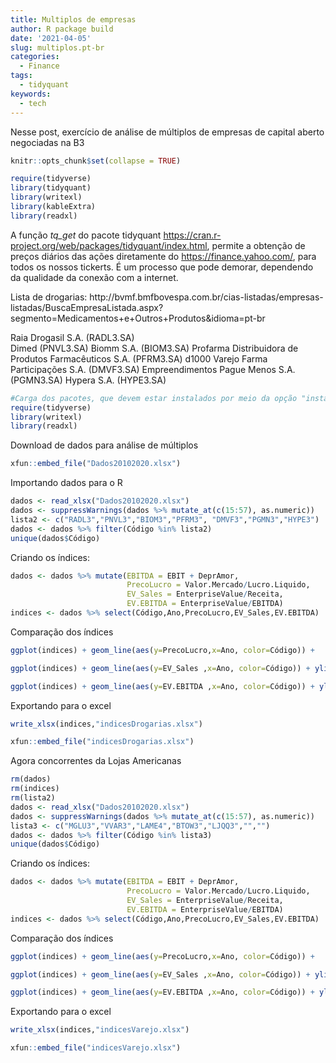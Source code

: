 ```yaml
---
title: Multiplos de empresas
author: R package build
date: '2021-04-05'
slug: multiplos.pt-br
categories:
  - Finance
tags:
  - tidyquant
keywords:
  - tech
---
```


Nesse post, exercício de análise de múltiplos de empresas de capital aberto negociadas na B3


<!--more-->

```r
knitr::opts_chunk$set(collapse = TRUE)
```

```r
require(tidyverse)
library(tidyquant)
library(writexl)
library(kableExtra)
library(readxl)
```



A função *tq_get* do pacote tidyquant <https://cran.r-project.org/web/packages/tidyquant/index.html>, permite a obtenção de preços diários das ações diretamente do <https://finance.yahoo.com/>, para todos os nossos tickerts. É um processo que pode demorar, dependendo da qualidade da conexão com a internet.


Lista de drogarias:
http://bvmf.bmfbovespa.com.br/cias-listadas/empresas-listadas/BuscaEmpresaListada.aspx?segmento=Medicamentos+e+Outros+Produtos&idioma=pt-br

Raia Drogasil S.A. (RADL3.SA) 	
Dimed (PNVL3.SA)
Biomm S.A. (BIOM3.SA)
Profarma Distribuidora de Produtos Farmacêuticos S.A. (PFRM3.SA)
d1000 Varejo Farma Participações S.A. (DMVF3.SA)
Empreendimentos Pague Menos S.A. (PGMN3.SA)
Hypera S.A. (HYPE3.SA)


```r
#Carga dos pacotes, que devem estar instalados por meio da opção "install packages", no menu Packages, do painel inferior direito.
require(tidyverse)
library(writexl)
library(readxl)
```

Download de dados para análise de múltiplos
```r
xfun::embed_file("Dados20102020.xlsx")
```

Importando dados para o R 
```r
dados <- read_xlsx("Dados20102020.xlsx")
dados <- suppressWarnings(dados %>% mutate_at(c(15:57), as.numeric))
lista2 <- c("RADL3","PNVL3","BIOM3","PFRM3", "DMVF3","PGMN3","HYPE3")
dados <- dados %>% filter(Código %in% lista2)
unique(dados$Código)

```

Criando os índices:
```r

dados <- dados %>% mutate(EBITDA = EBIT + DeprAmor, 
                          PrecoLucro = Valor.Mercado/Lucro.Liquido,
                          EV_Sales = EnterpriseValue/Receita, 
                          EV.EBITDA = EnterpriseValue/EBITDA)
indices <- dados %>% select(Código,Ano,PrecoLucro,EV_Sales,EV.EBITDA)
```

Comparação dos índices
```r
ggplot(indices) + geom_line(aes(y=PrecoLucro,x=Ano, color=Código)) +   ylim(-20, 100)
```

```r
ggplot(indices) + geom_line(aes(y=EV_Sales ,x=Ano, color=Código)) + ylim(0, 10)
```

```r
ggplot(indices) + geom_line(aes(y=EV.EBITDA ,x=Ano, color=Código)) + ylim(0, 60)
```

Exportando para o excel

```r
write_xlsx(indices,"indicesDrogarias.xlsx")
```

```r
xfun::embed_file("indicesDrogarias.xlsx")
```



Agora concorrentes da Lojas Americanas
```r
rm(dados)
rm(indices)
rm(lista2)
dados <- read_xlsx("Dados20102020.xlsx")
dados <- suppressWarnings(dados %>% mutate_at(c(15:57), as.numeric))
lista3 <- c("MGLU3","VVAR3","LAME4","BTOW3","LJQQ3","","")
dados <- dados %>% filter(Código %in% lista3)
unique(dados$Código)
```

Criando os índices:
```r

dados <- dados %>% mutate(EBITDA = EBIT + DeprAmor, 
                          PrecoLucro = Valor.Mercado/Lucro.Liquido,
                          EV_Sales = EnterpriseValue/Receita, 
                          EV.EBITDA = EnterpriseValue/EBITDA)
indices <- dados %>% select(Código,Ano,PrecoLucro,EV_Sales,EV.EBITDA)
```

Comparação dos índices
```r
ggplot(indices) + geom_line(aes(y=PrecoLucro,x=Ano, color=Código)) +   ylim(-100, 1000)
```

```r
ggplot(indices) + geom_line(aes(y=EV_Sales ,x=Ano, color=Código)) + ylim(0, 10)
```

```r
ggplot(indices) + geom_line(aes(y=EV.EBITDA ,x=Ano, color=Código)) + ylim(0, 60)
```

Exportando para o excel

```r
write_xlsx(indices,"indicesVarejo.xlsx")
```

```r
xfun::embed_file("indicesVarejo.xlsx")
```




